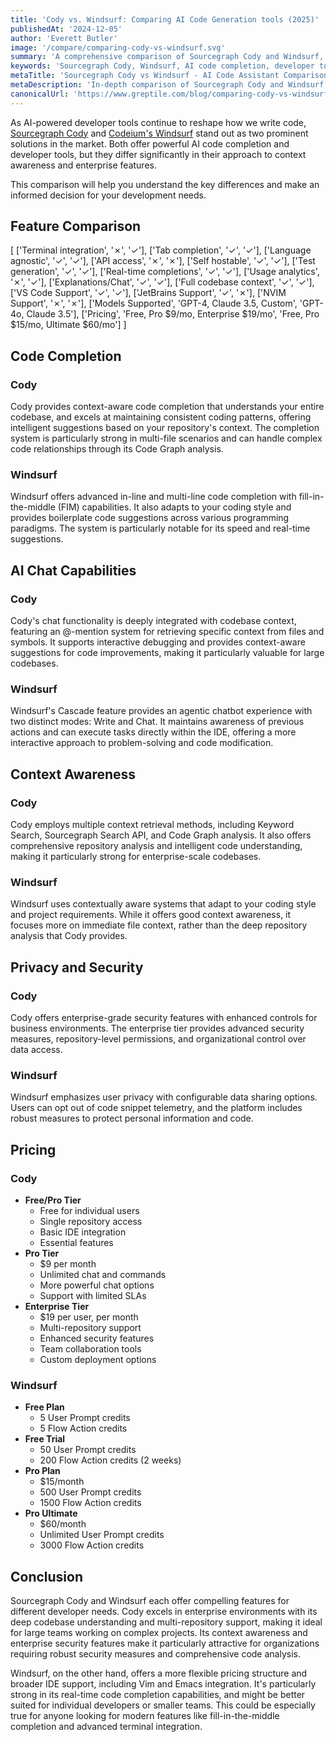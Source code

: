 ```yaml
---
title: 'Cody vs. Windsurf: Comparing AI Code Generation tools (2025)'
publishedAt: '2024-12-05'
author: 'Everett Butler'
image: '/compare/comparing-cody-vs-windsurf.svg'
summary: 'A comprehensive comparison of Sourcegraph Cody and Windsurf, two leading AI-powered development assistants, examining their features, pricing, and capabilities to help developers make an informed choice.'
keywords: 'Sourcegraph Cody, Windsurf, AI code completion, developer tools, code generation, IDE integration, AI programming assistant'
metaTitle: 'Sourcegraph Cody vs Windsurf - AI Code Assistant Comparison (2025)'
metaDescription: 'In-depth comparison of Sourcegraph Cody and Windsurf, exploring their features, pricing, and capabilities to help developers choose the right AI coding assistant.'
canonicalUrl: 'https://www.greptile.com/blog/comparing-cody-vs-windsurf'
---
```


As AI-powered developer tools continue to reshape how we write code, [Sourcegraph Cody](https://sourcegraph.com/cody) and [Codeium's Windsurf](https://codeium.com/windsurf) stand out as two prominent solutions in the market. Both offer powerful AI code completion and developer tools, but they differ significantly in their approach to context awareness and enterprise features. 

This comparison will help you understand the key differences and make an informed decision for your development needs.

## Feature Comparison

[
    ['Terminal integration', '✗', '✓'],
    ['Tab completion', '✓', '✓'],
    ['Language agnostic', '✓', '✓'],
    ['API access', '✗', '✗'],
    ['Self hostable', '✓', '✓'],
    ['Test generation', '✓', '✓'],
    ['Real-time completions', '✓', '✓'],
    ['Usage analytics', '✗', '✓'],
    ['Explanations/Chat', '✓', '✓'],
    ['Full codebase context', '✓', '✓'],
    ['VS Code Support', '✓', '✓'],
    ['JetBrains Support', '✓', '✗'],
    ['NVIM Support', '✗', '✗'],
    ['Models Supported', 'GPT-4, Claude 3.5, Custom', 'GPT-4o, Claude 3.5'],
    ['Pricing', 'Free, Pro $9/mo, Enterprise $19/mo', 'Free, Pro $15/mo, Ultimate $60/mo']
]

## Code Completion

### Cody
Cody provides context-aware code completion that understands your entire codebase, and excels at maintaining consistent coding patterns, offering intelligent suggestions based on your repository's context. The completion system is particularly strong in multi-file scenarios and can handle complex code relationships through its Code Graph analysis.

### Windsurf
Windsurf offers advanced in-line and multi-line code completion with fill-in-the-middle (FIM) capabilities. It also adapts to your coding style and provides boilerplate code suggestions across various programming paradigms. The system is particularly notable for its speed and real-time suggestions.

## AI Chat Capabilities

### Cody
Cody's chat functionality is deeply integrated with codebase context, featuring an @-mention system for retrieving specific context from files and symbols. It supports interactive debugging and provides context-aware suggestions for code improvements, making it particularly valuable for large codebases.

### Windsurf
Windsurf's Cascade feature provides an agentic chatbot experience with two distinct modes: Write and Chat. It maintains awareness of previous actions and can execute tasks directly within the IDE, offering a more interactive approach to problem-solving and code modification.

## Context Awareness

### Cody
Cody employs multiple context retrieval methods, including Keyword Search, Sourcegraph Search API, and Code Graph analysis. It also offers comprehensive repository analysis and intelligent code understanding, making it particularly strong for enterprise-scale codebases.

### Windsurf
Windsurf uses contextually aware systems that adapt to your coding style and project requirements. While it offers good context awareness, it focuses more on immediate file context, rather than the deep repository analysis that Cody provides.

## Privacy and Security

### Cody
Cody offers enterprise-grade security features with enhanced controls for business environments. The enterprise tier provides advanced security measures, repository-level permissions, and organizational control over data access.

### Windsurf
Windsurf emphasizes user privacy with configurable data sharing options. Users can opt out of code snippet telemetry, and the platform includes robust measures to protect personal information and code.

## Pricing

### Cody
- **Free/Pro Tier**
  - Free for individual users
  - Single repository access
  - Basic IDE integration
  - Essential features
- **Pro Tier**
  - $9 per month
  - Unlimited chat and commands
  - More powerful chat options
  - Support with limited SLAs
- **Enterprise Tier**
  - $19 per user, per month
  - Multi-repository support
  - Enhanced security features
  - Team collaboration tools
  - Custom deployment options

### Windsurf
- **Free Plan**
  - 5 User Prompt credits
  - 5 Flow Action credits
- **Free Trial**
  - 50 User Prompt credits
  - 200 Flow Action credits (2 weeks)
- **Pro Plan**
  - $15/month
  - 500 User Prompt credits
  - 1500 Flow Action credits
- **Pro Ultimate**
  - $60/month
  - Unlimited User Prompt credits
  - 3000 Flow Action credits

## Conclusion

Sourcegraph Cody and Windsurf each offer compelling features for different developer needs. Cody excels in enterprise environments with its deep codebase understanding and multi-repository support, making it ideal for large teams working on complex projects. Its context awareness and enterprise security features make it particularly attractive for organizations requiring robust security measures and comprehensive code analysis.

Windsurf, on the other hand, offers a more flexible pricing structure and broader IDE support, including Vim and Emacs integration. It's particularly strong in its real-time code completion capabilities, and might be better suited for individual developers or smaller teams. This could be especially true for anyone looking for modern features like fill-in-the-middle completion and advanced terminal integration.
